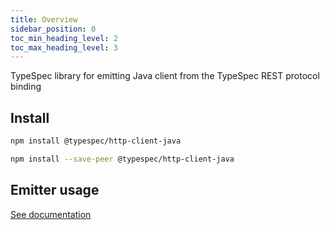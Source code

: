 ```yaml
---
title: Overview
sidebar_position: 0
toc_min_heading_level: 2
toc_max_heading_level: 3
---
```



TypeSpec library for emitting Java client from the TypeSpec REST protocol binding

## Install

<Tabs>
<TabItem  label="In a spec" default>

```bash
npm install @typespec/http-client-java
```

</TabItem>
<TabItem  label="In a library" default>

```bash
npm install --save-peer @typespec/http-client-java
```

</TabItem>
</Tabs>

## Emitter usage

[See documentation](./emitter.md)
